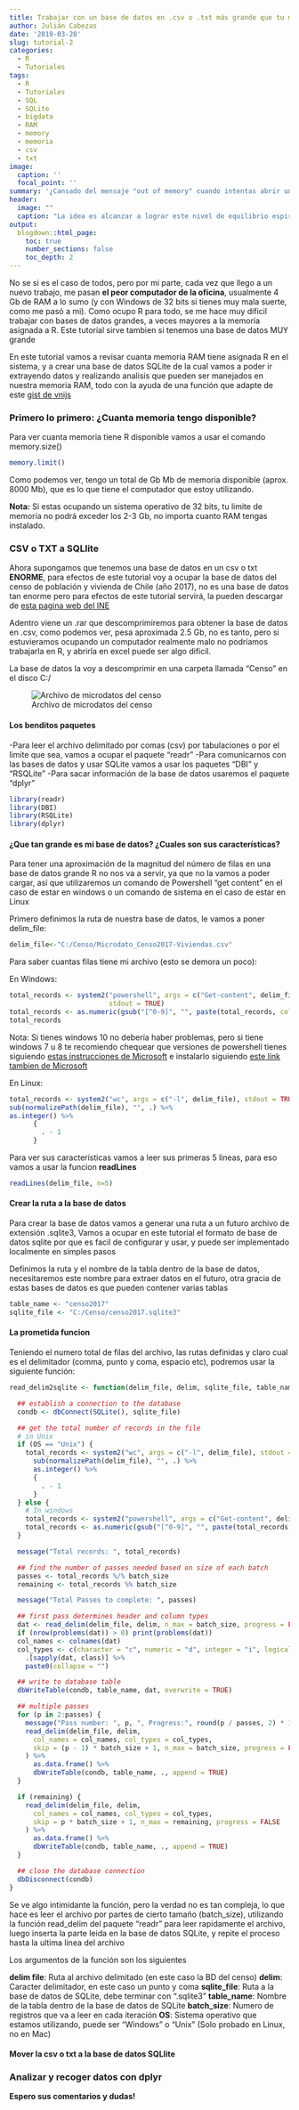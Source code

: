 ```yaml
---
title: Trabajar con un base de datos en .csv o .txt más grande que tu memoria RAM en R utilizando SQLite
author: Julián Cabezas
date: '2019-03-20'
slug: tutorial-2
categories:
  - R
  - Tutoriales
tags:
  - R
  - Tutoriales
  - SQL
  - SQLite
  - bigdata
  - RAM
  - memory
  - memoria
  - csv
  - txt
image:
  caption: ''
  focal_point: ''
summary: '¿Cansado del mensaje "out of memory" cuando intentas abrir una base de datos en R?, '
header:
  image: ""
  caption: "La idea es alcanzar a lograr este nivel de equilibrio espiritual"
output:
  blogdown::html_page:
    toc: true
    number_sections: false
    toc_depth: 2
---
```


No se si es el caso de todos, pero por mi parte, cada vez que llego a un nuevo trabajo, me pasan **el peor computador de la oficina**, usualmente 4 Gb de RAM a lo sumo (y con Windows de 32 bits si tienes muy mala suerte, como me pasó a mi). Como ocupo R para todo, se me hace muy dificil trabajar con bases de datos grandes, a veces mayores a la memoría asignada a R. Este tutorial sirve tambien si tenemos una base de datos MUY grande

En este tutorial vamos a revisar cuanta memoria RAM tiene asignada R en el sistema, y a crear una base de datos SQLite de la cual vamos a poder ir extrayendo datos y realizando analisis que pueden ser manejados en nuestra memoria RAM, todo con la ayuda de una función que adapte de este [gist de vnijs](https://gist.github.com/vnijs/e53a68c957747e82c2e3)


### Primero lo primero: ¿Cuanta memoria tengo disponible?

Para ver cuanta memoria tiene R disponible vamos a usar el comando memory.size()

```r
memory.limit()
```


Como podemos ver, tengo un total de Gb Mb de memoria disponible (aprox. 8000 Mb), que es lo que tiene el computador que estoy utilizando.

**Nota:** Si estas ocupando un sistema operativo de 32 bits, tu limite de memoría no podrá exceder los 2-3 Gb, no importa cuanto RAM tengas instalado.

### CSV o TXT a SQLlite

Ahora supongamos que tenemos una base de datos en un csv o txt **ENORME**, para efectos de este tutorial voy a ocupar la base de datos del censo de población y vivienda de Chile (año 2017), no es una base de datos tan enorme pero para efectos de este tutorial servirá, la pueden descargar de [esta pagina web del INE](http://www.ine.cl/docs/default-source/censos/censo-2017/base-de-datos/csv/microdatos-persona/microdato_censo2017-personas.rar?sfvrsn=3)

Adentro viene un .rar que descomprimiremos para obtener la base de datos en .csv, como podemos ver, pesa aproximada 2.5 Gb, no es tanto, pero si estuvieramos ocupando un computador realmente malo no podríamos trabajarla en R, y abrirla en excel puede ser algo dificil.

La base de datos la voy a descomprimir en una carpeta llamada "Censo" en el disco C:/

![Archivo de microdatos del censo](img/archivo_censo.JPG)

#### Los benditos paquetes


-Para leer el archivo delimitado por comas (csv) por tabulaciones o por el limite que sea, vamos a ocupar el paquete "readr"
-Para comunicarnos con las bases de datos y usar SQLite vamos a usar los paquetes "DBI" y "RSQLite"
-Para sacar información de la base de datos usaremos el paquete "dplyr"

```r
library(readr)
library(DBI)
library(RSQLite)
library(dplyr)
```

#### ¿Que tan grande es mi base de datos? ¿Cuales son sus características?

Para tener una aproximación de la magnitud del número de filas en una base de datos grande R no nos va a servir, ya que no la vamos a poder cargar, así que utilizaremos un comando de Powershell "get content" en el caso de estar en windows o un comando de sistema en el caso de estar en Linux

Primero definimos la ruta de nuestra base de datos, le vamos a poner delim_file:

```r
delim_file<-"C:/Censo/Microdato_Censo2017-Viviendas.csv"
```


Para saber cuantas filas tiene mi archivo (esto se demora un poco):

En Windows:

```r
total_records <- system2("powershell", args = c("Get-content", delim_file, "|", "Measure-Object", "–Line"),
                         stdout = TRUE)
total_records <- as.numeric(gsub("[^0-9]", "", paste(total_records, collapse = ""))) - 1
total_records
```

Nota: Si tienes windows 10 no debería haber problemas, pero si tiene windows 7 u 8 te recomiendo chequear que versiones de powershell tienes siguiendo  [estas instrucciones de Microsoft](https://docs.microsoft.com/en-us/skypeforbusiness/set-up-your-computer-for-windows-powershell/download-and-install-windows-powershell-5-1) e instalarlo siguiendo [este link tambien de Microsoft]( https://docs.microsoft.com/en-us/powershell/scripting/install/installing-windows-powershell?view=powershell-6)


En Linux:

```r
total_records <- system2("wc", args = c("-l", delim_file), stdout = TRUE) %>%
sub(normalizePath(delim_file), "", .) %>%
as.integer() %>%
      {
        . - 1
      }
```


Para ver sus características vamos a leer sus primeras 5 lineas, para eso vamos a usar la funcion __readLines__

```r
readLines(delim_file, n=5)
```


#### Crear la ruta a la base de datos

Para crear la base de datos vamos a generar una ruta a un futuro archivo de extensión .sqlite3, Vamos a ocupar en este tutorial el formato de base de datos sqlite por que es facil de configurar y usar, y puede ser implementado localmente en simples pasos

Definimos la ruta y el nombre de la tabla dentro de la base de datos, necesitaremos este nombre para extraer datos en el futuro, otra gracia de estas bases de datos es que pueden contener varias tablas

```r
table_name <- "censo2017"
sqlite_file <- "C:/Censo/censo2017.sqlite3"
```


#### La prometida funcion

Teniendo el numero total de filas del archivo, las rutas definidas y claro cual es el delimitador (comma, punto y coma, espacio etc), podremos usar la siguiente función:

```r
read_delim2sqlite <- function(delim_file, delim, sqlite_file, table_name, batch_size = 10000, OS = "Windows") {

  ## establish a connection to the database
  condb <- dbConnect(SQLite(), sqlite_file)

  ## get the total number of records in the file
  # in Unix
  if (OS == "Unix") {
    total_records <- system2("wc", args = c("-l", delim_file), stdout = TRUE) %>%
      sub(normalizePath(delim_file), "", .) %>%
      as.integer() %>%
      {
        . - 1
      }
  } else {
    # In windows
    total_records <- system2("powershell", args = c("Get-content", delim_file, "|", "Measure-Object", "–Line"), stdout = TRUE)
    total_records <- as.numeric(gsub("[^0-9]", "", paste(total_records, collapse = ""))) - 1
  }

  message("Total records: ", total_records)

  ## find the number of passes needed based on size of each batch
  passes <- total_records %/% batch_size
  remaining <- total_records %% batch_size

  message("Total Passes to complete: ", passes)

  ## first pass determines header and column types
  dat <- read_delim(delim_file, delim, n_max = batch_size, progress = FALSE) %>% as.data.frame()
  if (nrow(problems(dat)) > 0) print(problems(dat))
  col_names <- colnames(dat)
  col_types <- c(character = "c", numeric = "d", integer = "i", logical = "l", Date = "c") %>%
    .[sapply(dat, class)] %>%
    paste0(collapse = "")

  ## write to database table
  dbWriteTable(condb, table_name, dat, overwrite = TRUE)

  ## multiple passes
  for (p in 2:passes) {
    message("Pass number: ", p, ", Progress:", round(p / passes, 2) * 100, "%")
    read_delim(delim_file, delim,
      col_names = col_names, col_types = col_types,
      skip = (p - 1) * batch_size + 1, n_max = batch_size, progress = FALSE
    ) %>%
      as.data.frame() %>%
      dbWriteTable(condb, table_name, ., append = TRUE)
  }

  if (remaining) {
    read_delim(delim_file, delim,
      col_names = col_names, col_types = col_types,
      skip = p * batch_size + 1, n_max = remaining, progress = FALSE
    ) %>%
      as.data.frame() %>%
      dbWriteTable(condb, table_name, ., append = TRUE)
  }

  ## close the database connection
  dbDisconnect(condb)
}

```

Se ve algo intimidante la función, pero la verdad no es tan compleja, lo que hace es leer el archivo por partes de cierto tamaño (batch_size), utilizando la función read_delim del paquete "readr" para leer rapidamente el archivo, luego inserta la parte leida en la base de datos SQLite, y repite el proceso hasta la ultima linea del archivo

Los argumentos de la función son los siguientes

**delim file**: Ruta al archivo delimitado (en este caso la BD del censo)
**delim**: Caracter delimitador, en este caso un punto y coma
**sqlite_file**: Ruta a la base de datos de SQLite, debe terminar con ".sqlite3"
**table_name**: Nombre de la tabla dentro de la base de datos de SQLite
**batch_size**: Numero de registros que va a leer en cada iteración
**OS**: Sistema operativo que estamos utilizando, puede ser "Windows" o "Unix" (Solo probado en Linux, no en Mac)

#### Mover la csv o txt a la base de datos SQLlite

### Analizar y recoger datos con dplyr





**Espero sus comentarios y dudas!**

